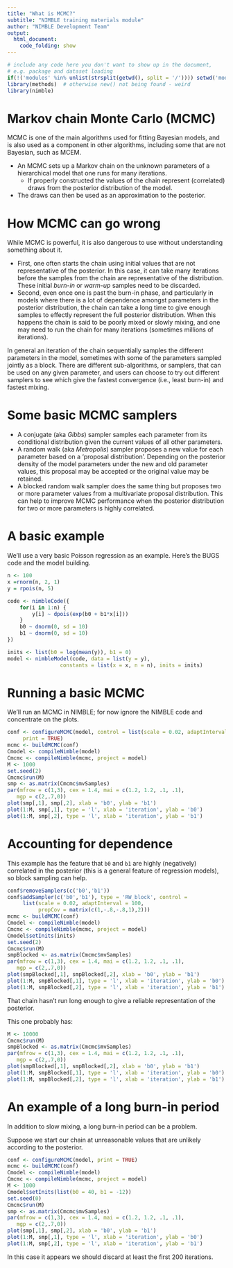```yaml
---
title: "What is MCMC?"
subtitle: "NIMBLE training materials module"
author: "NIMBLE Development Team"
output:
  html_document:
    code_folding: show
---
```


```r
# include any code here you don't want to show up in the document,
# e.g. package and dataset loading
if(!('modules' %in% unlist(strsplit(getwd(), split = '/')))) setwd('modules')
library(methods)  # otherwise new() not being found - weird
library(nimble)
```

# Markov chain Monte Carlo (MCMC)

MCMC is one of the main algorithms used for fitting Bayesian models, and is also used as a component in other algorithms, including some that are not Bayesian, such as MCEM.

 - An MCMC sets up a Markov chain on the unknown parameters of a hierarchical model that one runs for many iterations. 
   * If properly constructed the values of the chain represent (correlated) draws from the posterior distribution of the model. 
- The draws can then be used as an approximation to the posterior. 

# How MCMC can go wrong

While MCMC is powerful, it is also dangerous to use without understanding something about it. 

 - First, one often starts the chain using initial values that are not representative of the posterior. In this case, it can take many iterations before the samples from the chain are representative of the distribution. These initial *burn-in* or *warm-up* samples need to be discarded.
 - Second, even once one is past the burn-in phase, and particularly in models where there is a lot of dependence amongst parameters in the posterior distribution, the chain can take a long time to give enough samples to effectly represent the full posterior distribution. When this happens the chain is said to be poorly mixed or slowly mixing, and one may need to run the chain for many iterations (sometimes millions of iterations).

In general an iteration of the chain sequentially samples the different parameters in the model, sometimes with some of the parameters sampled jointly as a block. There are different sub-algorithms, or samplers, that can be used on any given parameter, and users can choose to try out different samplers to see which give the fastest convergence (i.e., least burn-in) and fastest mixing.

# Some basic MCMC samplers

 - A conjugate (aka *Gibbs*) sampler samples each parameter from its conditional distribution given the current values of all other parameters. 
 - A random walk (aka *Metropolis*) sampler proposes a new value for each parameter based on a 'proposal distribution'. Depending on the posterior density of the model parameters under the new and old parameter values, this proposal may be accepted or the original value may be retained. 
 - A blocked random walk sampler does the same thing but proposes two or more parameter values from a multivariate proposal distribution. This can help to improve MCMC performance when the posterior distribution for two or more parameters is highly correlated. 

# A basic example

We'll use a very basic Poisson regression as an example. Here's the BUGS code and the model building. 

```r
n <- 100
x =rnorm(n, 2, 1)
y = rpois(n, 5)

code <- nimbleCode({
    for(i in 1:n) {
        y[i] ~ dpois(exp(b0 + b1*x[i]))
    }
    b0 ~ dnorm(0, sd = 10)
    b1 ~ dnorm(0, sd = 10)
})

inits <- list(b0 = log(mean(y)), b1 = 0)
model <- nimbleModel(code, data = list(y = y),
                 constants = list(x = x, n = n), inits = inits)
```

# Running a basic MCMC

We'll run an MCMC in NIMBLE; for now ignore the NIMBLE code and concentrate on the plots.

```r
conf <- configureMCMC(model, control = list(scale = 0.02, adaptInterval = 100), 
     print = TRUE)
mcmc <- buildMCMC(conf)
Cmodel <- compileNimble(model)
Cmcmc <- compileNimble(mcmc, project = model)
M <- 1000
set.seed(2)
Cmcmc$run(M)
smp <- as.matrix(Cmcmc$mvSamples)
par(mfrow = c(1,3), cex = 1.4, mai = c(1.2, 1.2, .1, .1),
   mgp = c(2,.7,0))
plot(smp[,1], smp[,2], xlab = 'b0', ylab = 'b1')
plot(1:M, smp[,1], type = 'l', xlab = 'iteration', ylab = 'b0')
plot(1:M, smp[,2], type = 'l', xlab = 'iteration', ylab = 'b1')
```

# Accounting for dependence

This example has the feature that ```b0``` and ```b1``` are highly (negatively) correlated in the posterior (this is a general feature of regression models), so block sampling can help. 

```r
conf$removeSamplers(c('b0','b1'))
conf$addSampler(c('b0','b1'), type = 'RW_block', control =
     list(scale = 0.02, adaptInterval = 100,
          propCov = matrix(c(1,-.8,-.8,1),2)))
mcmc <- buildMCMC(conf)
Cmodel <- compileNimble(model)
Cmcmc <- compileNimble(mcmc, project = model)
Cmodel$setInits(inits)
set.seed(2)
Cmcmc$run(M)
smpBlocked <- as.matrix(Cmcmc$mvSamples)
par(mfrow = c(1,3), cex = 1.4, mai = c(1.2, 1.2, .1, .1),
   mgp = c(2,.7,0))
plot(smpBlocked[,1], smpBlocked[,2], xlab = 'b0', ylab = 'b1')
plot(1:M, smpBlocked[,1], type = 'l', xlab = 'iteration', ylab = 'b0')
plot(1:M, smpBlocked[,2], type = 'l', xlab = 'iteration', ylab = 'b1')
```

That chain hasn't run long enough to give a reliable representation of the posterior. 

This one probably has:
```r
M <- 10000
Cmcmc$run(M)
smpBlocked <- as.matrix(Cmcmc$mvSamples)
par(mfrow = c(1,3), cex = 1.4, mai = c(1.2, 1.2, .1, .1),
   mgp = c(2,.7,0))
plot(smpBlocked[,1], smpBlocked[,2], xlab = 'b0', ylab = 'b1')
plot(1:M, smpBlocked[,1], type = 'l', xlab = 'iteration', ylab = 'b0')
plot(1:M, smpBlocked[,2], type = 'l', xlab = 'iteration', ylab = 'b1')
```


# An example of a long burn-in period

In addition to slow mixing, a long burn-in period can be a problem. 

Suppose we start our chain at unreasonable values that are unlikely according to the posterior. 

```r
conf <- configureMCMC(model, print = TRUE)
mcmc <- buildMCMC(conf)
Cmodel <- compileNimble(model)
Cmcmc <- compileNimble(mcmc, project = model)
M <- 1000
Cmodel$setInits(list(b0 = 40, b1 = -12))
set.seed(0)
Cmcmc$run(M)
smp <- as.matrix(Cmcmc$mvSamples)
par(mfrow = c(1,3), cex = 1.4, mai = c(1.2, 1.2, .1, .1),
   mgp = c(2,.7,0))
plot(smp[,1], smp[,2], xlab = 'b0', ylab = 'b1')
plot(1:M, smp[,1], type = 'l', xlab = 'iteration', ylab = 'b0')
plot(1:M, smp[,2], type = 'l', xlab = 'iteration', ylab = 'b1')
```

In this case it appears we should discard at least the first 200 iterations. 
